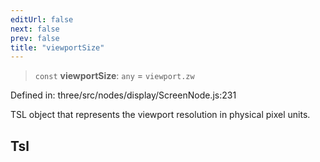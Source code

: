```yaml
---
editUrl: false
next: false
prev: false
title: "viewportSize"
---
```


> `const` **viewportSize**: `any` = `viewport.zw`

Defined in: three/src/nodes/display/ScreenNode.js:231

TSL object that represents the viewport resolution in physical pixel units.

## Tsl

